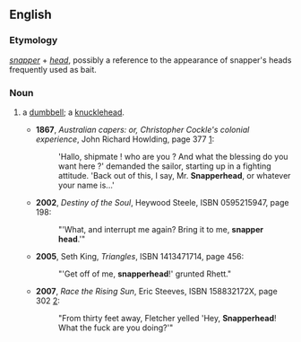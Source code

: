 ==English==
===Etymology===
''[[snapper]]'' + ''[[head]]'', possibly a reference to the appearance of snapper's heads frequently used as bait.

===Noun===
{{en-noun}}

# {{context|slang|lang=en}} a [[dumbbell]]; a [[knucklehead]].
#*'''1867''', ''Australian capers: or, Christopher Cockle's colonial experience'', John Richard Howlding, page 377 [http://books.google.com/books?id=CMsBAAAAQAAJ]:
#*:'Hallo, shipmate ! who are you ? And what the blessing do you want here ?' demanded the sailor, starting up in a fighting attitude.  'Back out of this, I say, Mr. '''Snapperhead''', or whatever your name is...'
#*'''2002''', ''Destiny of the Soul'', Heywood Steele, ISBN 0595215947, page 198:
#*:"'What, and interrupt me again?  Bring it to me, '''snapper head'''.'"
#*'''2005''', Seth King, ''Triangles'', ISBN 1413471714, page 456:
#*:"'Get off of me, '''snapperhead'''!' grunted Rhett."
#*'''2007''', ''Race the Rising Sun'', Eric Steeves, ISBN 158832172X, page 302 [http://books.google.com/books?id=qGDX7wnPaZAC]:
#*:"From thirty feet away, Fletcher yelled 'Hey, '''Snapperhead'''!  What the fuck are you doing?'"